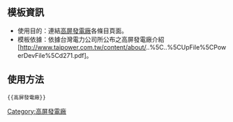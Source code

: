 {{Navbox 
| name   = 高屏發電廠
| title  = [[台灣電力股份有限公司]][[高屏發電廠]]
| style  = 
| state  = collapsed
| groupstyle=width:7em;
| liststyle=width:auto;
| image = 
| group1= 發電機組
| list1 = [[高屏發電廠竹門機組|竹門機組]]（橫軸[[卡布蘭式水輪機]]一部） - [[高屏發電廠六龜機組|六龜機組]]（橫軸[[法蘭西斯式水輪機]]兩部）
|group2= 水壩壩體
|list2 = [[土壟灣堰]]
}}
<includeonly>[[Category:高屏發電廠]]</includeonly>
<noinclude>

==模板資訊==
*使用目的：連結[[高屏發電廠]]各條目頁面。
*模板依據：依據台灣電力公司所公布之高屏發電廠介紹 [http://www.taipower.com.tw/content/about/..%5C..%5CUpFile%5CPowerDevFile%5Cd271.pdf]。

==使用方法==
<pre>{{高屏發電廠}}</pre>
[[Category:高屏發電廠| ]]


</noinclude>